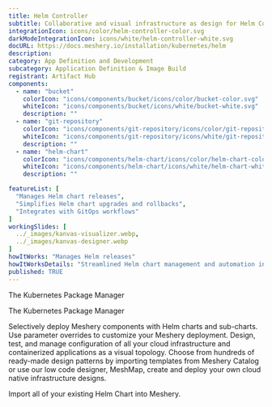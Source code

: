 ---
title: Helm Controller
subtitle: Collaborative and visual infrastructure as design for Helm Controller
integrationIcon: icons/color/helm-controller-color.svg
darkModeIntegrationIcon: icons/white/helm-controller-white.svg
docURL: https://docs.meshery.io/installation/kubernetes/helm
description: 
category: App Definition and Development
subcategory: Application Definition & Image Build
registrant: Artifact Hub
components:
  - name: "bucket"
    colorIcon: "icons/components/bucket/icons/color/bucket-color.svg"
    whiteIcon: "icons/components/bucket/icons/white/bucket-white.svg"
    description: ""
  - name: "git-repository"
    colorIcon: "icons/components/git-repository/icons/color/git-repository-color.svg"
    whiteIcon: "icons/components/git-repository/icons/white/git-repository-white.svg"
    description: ""
  - name: "helm-chart"
    colorIcon: "icons/components/helm-chart/icons/color/helm-chart-color.svg"
    whiteIcon: "icons/components/helm-chart/icons/white/helm-chart-white.svg"
    description: ""

featureList: [
  "Manages Helm chart releases",
  "Simplifies Helm chart upgrades and rollbacks",
  "Integrates with GitOps workflows"
]
workingSlides: [
  ../_images/kanvas-visualizer.webp,
  ../_images/kanvas-designer.webp
]
howItWorks: "Manages Helm releases"
howItWorksDetails: "Streamlined Helm chart management and automation in Kubernetes"
published: TRUE
---
<p>
The Kubernetes Package Manager
</p>
<p>
    The Kubernetes Package Manager
</p>
<p>
    Selectively deploy Meshery components with Helm charts and sub-charts. Use parameter overrides to customize your Meshery deployment. Design, test, and manage configuration of all your cloud infrastructure and containerized applications as a visual topology. Choose from hundreds of ready-made design patterns by importing templates from Meshery Catalog or use our low code designer, MeshMap, create and deploy your own cloud native infrastructure designs.
</p>
<p>
    Import all of your existing Helm Chart into Meshery.
</p>
